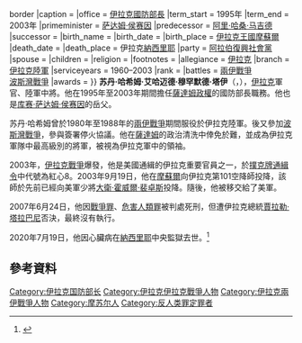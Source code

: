 {{Refimprove|time=2020-07-24T07:51:31+00:00}}

{{noteTA
|G1= Military
|1=zh-hans:彼得雷乌斯; zh-hk:彼得雷烏斯; zh-tw:裴卓斯; 
}}

{{Infobox officeholder
|name          = 苏丹·哈希姆<br>{{lang|ar|سلطان هاشم}}
|image         = Saddam_Hussein%27s_former_Defense_Minister,_Sultan_Hashim_Ahmad,_in_Baghdad,_Iraq.jpg{{!}}border
|caption       = 
|office        = [[伊拉克國防部|伊拉克國防部長]]
|term_start    = 1995年
|term_end      = 2003年
|primeminister = [[萨达姆·侯赛因|萨达姆·侯赛因]]
|predecessor   = [[阿里·哈桑·马吉德|阿里·哈桑·马吉德]]
|successor     = {{link-en|哈齐姆·沙阿兰|Hazim al-Shaalan}}
|birth_name    =
|birth_date    = {{birth year|1945}}
|birth_place   = [[伊拉克王國|伊拉克王國]][[摩蘇爾|摩蘇爾]]
|death_date    = {{death date and age|2020|7|19|1945}}
|death_place   = 伊拉克[[納西里耶|納西里耶]]
|party         = [[阿拉伯復興社會黨－伊拉克地區|阿拉伯復興社會黨]]
|spouse        =
|children      =
|religion      =
|footnotes     =
|allegiance    = {{Flagicon image|Flag of Iraq, 1991-2004.svg|size=23px}} [[伊拉克復興黨政權|伊拉克]]
|branch        = [[伊拉克陸軍|伊拉克陸軍]]
|serviceyears  = 1960–2003
|rank          =
|battles       = [[兩伊戰爭|兩伊戰爭]]<br />[[波斯灣戰爭|波斯灣戰爭]]
|awards        =
}}
'''苏丹·哈希姆·艾哈迈德·穆罕默德·塔伊'''（{{lang-ar|سلطان هاشم أحمد محمد الطائي}}，{{bd|1945年||2020年|7月19日|catIdx=Tai}}），[[伊拉克|伊拉克]]軍官、陸軍中將。他在1995年至2003年期間擔任[[薩達姆政權|薩達姆政權]]的國防部長職務。他也是[[库赛·侯赛因|库赛·萨达姆·侯赛因]]的岳父。

苏丹·哈希姆曾於1980年至1988年的[[兩伊戰爭|兩伊戰爭]]期間服役於伊拉克陸軍。後又參加[[波斯灣戰爭|波斯灣戰爭]]，參與簽署停火協議。他在[[薩達姆|薩達姆]]的政治清洗中倖免於難，並成為伊拉克軍隊中最高級別的將軍，被視為伊拉克軍中的領袖。

2003年，[[伊拉克戰爭|伊拉克戰爭]]爆發，他是美國通緝的伊拉克重要官員之一，於[[撲克牌通緝令|撲克牌通緝令]]中代號為紅心8。2003年9月19日，他在[[摩蘇爾|摩蘇爾]]向伊拉克第101空降師投降，該師於先前已經向美軍少將[[大衛·霍威爾·裴卓斯|大衛·霍威爾·裴卓斯]]投降。隨後，他被移交給了美軍。

2007年6月24日，他因[[戰爭罪|戰爭罪]]、[[危害人類罪|危害人類罪]]被判處死刑，但遭伊拉克總統[[賈拉勒·塔拉巴尼|賈拉勒·塔拉巴尼]]否決，最終沒有執行。

2020年7月19日，他因心臟病在[[納西里耶|納西里耶]]中央監獄去世。<ref>{{Cite web|url=https://iraqakhbar.com/2547626|title=تلفزيون الناصرية: وفاة وزير الدفاع الاسبق سلطان هاشم في سجن الحوت|date=July 19, 2020|access-date=2020-07-23|archive-date=2021-08-07|archive-url=https://web.archive.org/web/20210807062948/https://iraqakhbar.com/2547626|dead-url=yes}}</ref>

==參考資料==
{{reflist}}

{{DEFAULTSORT: Tai, Sultan Hashim Ahmad}}
[[Category:伊拉克国防部长|Category:伊拉克国防部长]]
[[Category:伊拉克伊拉克戰爭人物|Category:伊拉克伊拉克戰爭人物]]
[[Category:伊拉克兩伊戰爭人物|Category:伊拉克兩伊戰爭人物]]
[[Category:摩苏尔人|Category:摩苏尔人]]
[[Category:反人类罪定罪者|Category:反人类罪定罪者]]